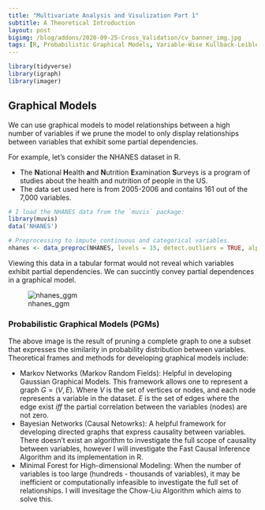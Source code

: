 ```yaml
---
title: "Multivariate Analysis and Visulization Part 1"
subtitle: A Theoretical Introduction
layout: post
bigimg: /blog/addons/2020-09-25-Cross_Validation/cv_banner_img.jpg
tags: [R, Probabilistic Graphical Models, Variable-Wise Kullback-Leibler Divergence, Statistical Modeling]
---
```


```r
library(tidyverse)
library(igraph)
library(imager)
```


## Graphical Models

We can use graphical models to model relationships between a high number of variables if we prune the model to only display relationships between variables that exhibit some partial dependencies. 

For example, let's consider the NHANES dataset in R. 

  - The **N**ational **H**ealth **a**nd **N**utrition **E**xamination **S**urveys is a program of studies about the health and nutrition of people in the US.
  - The data set used here is from 2005-2006 and contains 161 out of the 7,000 variables.
  
```r
# I load the NHANES data from the `muvis` package:
library(muvis)
data('NHANES')

# Preprocessing to impute continuous and categorical variables.
nhanes <- data_preproc(NHANES, levels = 15, detect.outliers = TRUE, alpha = 0.5)
```

Viewing this data in a tabular format would not reveal which variables exhibit partial dependencies. We can succintly convey partial dependences in a graphical model.

![nhanes_ggm](../../../addons/2021-06-05-Multivariate-Analysis-Part-1/nhanes_ggm.jpg)


### Probabilistic Graphical Models (PGMs)

The above image is the result of pruning a complete graph to one a subset that expresses the similarity in probability distribution between variables. Theoretical frames and methods for developing graphical models include:
  
  - Markov Networks (Markov Random Fields): Helpful in developing Gaussian Graphical Models. This framework allows one to represent a graph $G = (V,E)$. Where $V$ is the set of vertices or nodes, and each node represents a variable in the dataset. $E$ is the set of edges where the edge exist *iff* the partial correlation between the variables (nodes) are not zero.
  - Bayesian Networks (Causal Netowrks): A helpful framework for developing directed graphs that express causality between variables. There doesn't exist an algorithm to investigate the full scope of causality between variables, however I will investigate the Fast Causal Inference Algorithm and its implementation in R.
  - Minimal Forest for High-dimensional Modeling: When the number of variables is too large (hundreds - thousands of variables), it may be inefficient or computationally infeasible to investigate the full set of relationships. I will invesitage the Chow-Liu Algorithm which aims to solve this.
